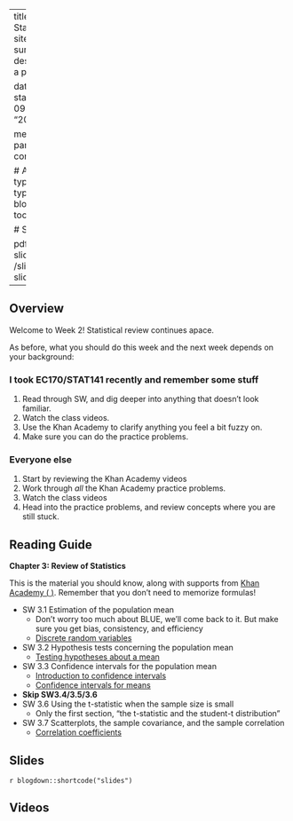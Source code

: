 

---
title: Week 2 - Statistics Review
sitetitle: Week 2
summary: Here we describe how to add a page to your site.

date: "2020-08-20"
start_date: "2020-09-07"
end_date: "2020-09-11"


menu:
  content:
    parent: Course content
    weight: 2
  
  # Academic page type (do not modify).
type: docs
output:
  blogdown::html_page:
    toc: true

# Slides

pdf: /slides/ch03-slides.pdf
thumb: /slides/ch03-slides.png


---

## Overview

Welcome to Week 2! Statistical review continues apace. 

As before, what you should do this week and the next week depends on your background:

### I took EC170/STAT141 recently and remember some stuff
1. Read through SW, and dig deeper into anything that doesn't look familiar. 
2. Watch the class videos. 
3. Use the Khan Academy to clarify anything you feel a bit fuzzy on. 
4. Make sure you can do the practice problems. 


### Everyone else
1. Start by reviewing the Khan Academy videos 
2. Work through *all* the Khan Academy practice problems. 
3. Watch the class videos 
4. Head into the practice problems, and review concepts where you are still stuck.


## Reading Guide

**Chapter 3: Review of Statistics**

This is the material you should know,  along with supports from [Khan Academy (<i class="fas fa-tv"> </i>)](https://www.khanacademy.org/math/ap-statistics/). Remember that you don't need to memorize formulas! 



- SW 3.1	Estimation of the population mean 
  - Don’t worry too much about BLUE, we’ll come back to it. But make sure you get bias, consistency, and efficiency
   - [<i class="fas fa-tv"> </i> Discrete random variables](https://www.khanacademy.org/math/ap-statistics/random-variables-ap#discrete-random-variables)
- SW 3.2	Hypothesis tests concerning the population mean
  - [<i class="fas fa-tv"> </i> Testing hypotheses about a mean](https://www.khanacademy.org/math/ap-statistics/tests-significance-ap#one-sample-t-test-mean)

- SW 3.3	Confidence intervals for the population mean
  -  [<i class="fas fa-tv"> </i> Introduction to confidence intervals](https://www.khanacademy.org/math/ap-statistics/estimating-confidence-ap#introduction-confidence-intervals)
   - [<i class="fas fa-tv"> </i> Confidence intervals for means](https://www.khanacademy.org/math/ap-statistics/estimating-confidence-ap#one-sample-t-interval-mean)

- **Skip SW3.4/3.5/3.6**
- SW 3.6	Using the t-statistic when the sample size is small
	- Only the first section, “the t-statistic and the student-t distribution”

- SW 3.7	Scatterplots, the sample covariance, and the sample correlation
  - [<i class="fas fa-tv"> </i> Correlation coefficients](https://www.khanacademy.org/math/ap-statistics/bivariate-data-ap#correlation-coefficient-r)

## Slides

`r blogdown::shortcode("slides")`

## Videos

